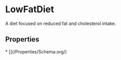 # LowFatDiet

A diet focused on reduced fat and cholesterol intake.

## Properties

<Grid>
* [](/Properties/Schema.org/)

</Grid>

